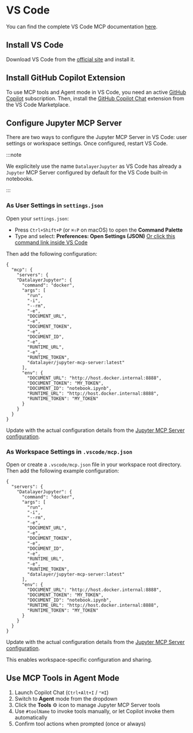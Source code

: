 # VS Code

You can find the complete VS Code MCP documentation [here](https://code.visualstudio.com/docs/copilot/chat/mcp-servers#_use-mcp-tools-in-agent-mode).

## Install VS Code

Download VS Code from the [official site](https://code.visualstudio.com/Download) and install it.

## Install GitHub Copilot Extension

To use MCP tools and Agent mode in VS Code, you need an active [GitHub Copilot](https://github.com/features/copilot) subscription. Then, install the [GitHub Copilot Chat](https://marketplace.visualstudio.com/items?itemName=GitHub.copilot-chat) extension from the VS Code Marketplace.

## Configure Jupyter MCP Server

There are two ways to configure the Jupyter MCP Server in VS Code: user settings or workspace settings. Once configured, restart VS Code.

:::note

We explicitely use the name `DatalayerJupyter` as VS Code has already a `Jupyter` MCP Server configured by default for the VS Code built-in notebooks.

:::

### As User Settings in `settings.json`

Open your `settings.json`:

- Press `Ctrl+Shift+P` (or `⌘⇧P` on macOS) to open the **Command Palette**
- Type and select: **Preferences: Open Settings (JSON)**
  [Or click this command link inside VS Code](command:workbench.action.openSettingsJson)

Then add the following configuration:

```jsonc
{
  "mcp": {
    "servers": {
    "DatalayerJupyter": {
      "command": "docker",
      "args": [
        "run",
        "-i",
        "--rm",
        "-e",
        "DOCUMENT_URL",
        "-e",
        "DOCUMENT_TOKEN",
        "-e",
        "DOCUMENT_ID",
        "-e",
        "RUNTIME_URL",
        "-e",
        "RUNTIME_TOKEN",
        "datalayer/jupyter-mcp-server:latest"
      ],
      "env": {
        "DOCUMENT_URL": "http://host.docker.internal:8888",
        "DOCUMENT_TOKEN": "MY_TOKEN",
        "DOCUMENT_ID": "notebook.ipynb",
        "RUNTIME_URL": "http://host.docker.internal:8888",
        "RUNTIME_TOKEN": "MY_TOKEN"
      }
    }
  }
}
```

Update with the actual configuration details from the [Jupyter MCP Server configuration](/deployment/jupyter/stdio#2-setup-jupyter-mcp-server).

###  As Workspace Settings in `.vscode/mcp.json`

Open or create a `.vscode/mcp.json` file in your workspace root directory. Then add the following example configuration:

```jsonc
{
  "servers": {
    "DatalayerJupyter": {
      "command": "docker",
      "args": [
        "run",
        "-i",
        "--rm",
        "-e",
        "DOCUMENT_URL",
        "-e",
        "DOCUMENT_TOKEN",
        "-e",
        "DOCUMENT_ID",
        "-e",
        "RUNTIME_URL",
        "-e",
        "RUNTIME_TOKEN",
        "datalayer/jupyter-mcp-server:latest"
      ],
      "env": {
        "DOCUMENT_URL": "http://host.docker.internal:8888",
        "DOCUMENT_TOKEN": "MY_TOKEN",
        "DOCUMENT_ID": "notebook.ipynb",
        "RUNTIME_URL": "http://host.docker.internal:8888",
        "RUNTIME_TOKEN": "MY_TOKEN"
      }
    }
  }
}
```

Update with the actual configuration details from the [Jupyter MCP Server configuration](/deployment/jupyter/stdio#2-setup-jupyter-mcp-server).

This enables workspace-specific configuration and sharing.

## Use MCP Tools in Agent Mode

1. Launch Copilot Chat (`Ctrl+Alt+I` / `⌃⌘I`)
2. Switch to **Agent** mode from the dropdown
3. Click the **Tools** ⚙️ icon to manage Jupyter MCP Server tools
4. Use `#toolName` to invoke tools manually, or let Copilot invoke them automatically
5. Confirm tool actions when prompted (once or always)
